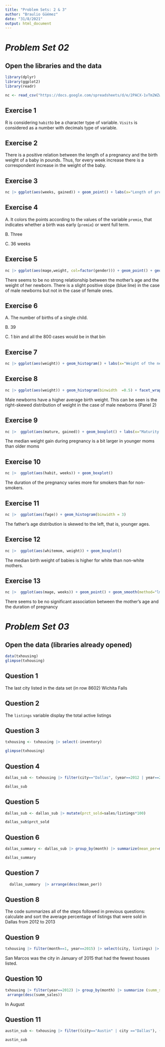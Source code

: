 ```yaml
---
title: "Problem Sets: 2 & 3"
author: "Braulio Güémez"
date: "31/8/2021"
output: html_document
---
```


# *Problem Set 02*

## Open the libraries and the data

```r
library(dplyr)
library(ggplot2)
library(readr)

nc <- read_csv("https://docs.google.com/spreadsheets/d/e/2PACX-1vTm2WZwNBoQdZhMgot7urbtu8eG7tzAq-60ZJsQ_nupykCAcW0OXebVpHksPWyR4x8xJTVQ8KAulAFS/pub?gid=202410847&single=true&output=csv")

```

## Exercise 1

R is considering `habit`to be a character type of variable. `Visits` is considered as a number with decimals type of variable.

## Exercise 2

There is a positive relation between the length of a pregnancy and the birth weight of a baby in pounds. Thus, for every week increase there is a correspondent increase in the weight of the baby.

## Exercise 3

```r
nc |> ggplot(aes(weeks, gained)) + geom_point() + labs(x="Length of pregnancy (in weeks)", y="Weight gained during pregnancy", title="Relationship between pregnancy duration and weight gained duing pregnancy")
```

## Exercise 4

A. It colors the points according to the values of the variable `premie`, that indicates whether a birth was early (`premie`) or went full term.

B. Three

C. 36 weeks

## Exercise 5

```r
nc |> ggplot(aes(mage,weight, col=factor(gender))) + geom_point() + geom_smooth(method="lm")
```

There seems to be no strong relationship between the mother's age and the weight of her newborn. There is a slight positive slope (blue line) in the case of male newborns but not in the case of female ones.

## Exercise 6

A. The number of births of a single child.

B. 39

C. 1 bin and all the 800 cases would be in that bin

## Exercise 7

```r
nc |> ggplot(aes(weight)) + geom_histogram() + labs(x="Weight of the newborn (in lbs)", y="n" , title="Distribution of newborn weights")
```

## Exercise 8

```r
nc |> ggplot(aes(weight)) + geom_histogram(binwidth  =0.5) + facet_wrap(.~gender)   
```

Male newborns have a higher average birth weight. This can be seen is the right-skewed distribution of weight in the case of male newborns (Panel 2)

## Exercise 9

```r
nc |>  ggplot(aes(mature, gained)) + geom_boxplot() + labs(x="Maturity status of the mothers", y="Weight", title="Weight gained during pregnancy by maturity status of the mothers")
```

The median weight gain during pregnancy is a bit larger in younger moms than older moms

## Exercise 10

```r
nc |>  ggplot(aes(habit, weeks)) + geom_boxplot()
```

The duration of the pregnancy varies more for smokers than for non-smokers.

## Exercise 11

```r
nc |>  ggplot(aes(fage)) + geom_histogram(binwidth = 3) 
```

The father's age distribution is skewed to the left, that is, younger ages.

## Exercise 12

```r
nc |>  ggplot(aes(whitemom, weight)) + geom_boxplot()
```

The median birth weight of babies is higher for white than non-white mothers.

## Exercise 13

```r
nc |>  ggplot(aes(mage, weeks)) + geom_point() + geom_smooth(method="lm")
```

There seems to be no significant association between the mother's age and the duration of pregnancy

# *Problem Set 03*

## Open the data (libraries already opened)

```r
data(txhousing)
glimpse(txhousing)
```

## Question 1

The last city listed in the data set (in row 8602) Wichita Falls

## Question 2

The `listings` variable display the total active listings

## Question 3

```r
txhousing <- txhousing |> select(-inventory)

glimpse(txhousing)
```

## Question 4

```r
dallas_sub <- txhousing |> filter(city=="Dallas", (year==2012 | year==2013)) 

dallas_sub
```

## Question 5

```r
dallas_sub <- dallas_sub |> mutate(prct_sold=sales/listings*100) 

dallas_sub$prct_sold
```

## Question 6

```r
dallas_summary <- dallas_sub |> group_by(month) |> summarize(mean_per=mean(prct_sold))

dallas_summary

```

## Question 7

```r
  dallas_summary  |> arrange(desc(mean_per)) 

```

## Question 8

The code summarizes all of the steps followed in previous questions: calculate and sort the average percentage of listings that were sold in Dallas from 2012 to 2013

## Question 9

```r
txhousing |> filter(month==1, year==2015) |> select(city, listings) |> arrange(listings)

```

San Marcos was the city in January of 2015 that had the fewest houses listed.

## Question 10

```r
txhousing |> filter(year==2012) |> group_by(month) |> summarize (summ_sales = sum(sales) ) |> 
 arrange(desc(summ_sales))
```

In August

## Question 11

```r
austin_sub <- txhousing |> filter((city=="Austin" | city =="Dallas"), (year==2000 | year==2001)) |> select(sales, city) |> group_by(city) |> summarize(total_sold=sum(sales))

austin_sub
```
